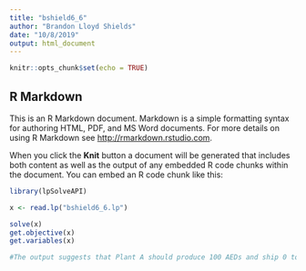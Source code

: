```yaml
---
title: "bshield6_6"
author: "Brandon Lloyd Shields"
date: "10/8/2019"
output: html_document
---
```


```r
knitr::opts_chunk$set(echo = TRUE)
```

## R Markdown

This is an R Markdown document. Markdown is a simple formatting syntax for authoring HTML, PDF, and MS Word documents. For more details on using R Markdown see <http://rmarkdown.rstudio.com>.

When you click the **Knit** button a document will be generated that includes both content as well as the output of any embedded R code chunks within the document. You can embed an R code chunk like this:

```r
library(lpSolveAPI)

x <- read.lp("bshield6_6.lp")

solve(x)
get.objective(x)
get.variables(x)

#The output suggests that Plant A should produce 100 AEDs and ship 0 to warehouse 1, 60 to warehouse 2 and 40 to warehouse 3. Plant B will produce 110 AEDs and send 80 to warehouse 1, 0 to warehouse 2 and 30 to warehouse 3. 
```



